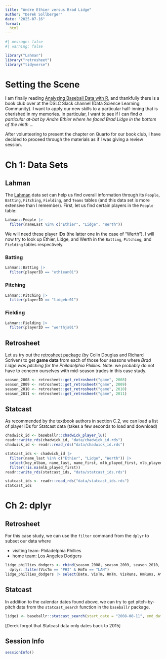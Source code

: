 ```yaml
---
title: "Andre Ethier versus Brad Lidge"
author: "Derek Sollberger"
date: "2025-07-16"
format:
  html
---
```


```r
#| message: false
#| warning: false

library("Lahman")
library("retrosheet")
library("tidyverse")
```


# Setting the Scene

I am finally reading [Analyzing Baseball Data with R](https://beanumber.github.io/abdwr3e/), and thankfully there is a book club over at the DSLC Slack channel (Data Science Learning Community). I want to apply our new skills to a particular half-inning that is cherished in my memories. In particular, I want to see if I can find *a particular at-bat by Andre Ethier where he faced Brad Lidge in the bottom of the ninth* ...

After volunteering to present the chapter on Quarto for our book club, I have decided to proceed through the materials as if I was giving a review session.


# Ch 1: Data Sets

## Lahman

The [Lahman](https://github.com/cdalzell/Lahman) data set can help us find overall information through its `People`, `Batting`, `Pitching`, `Fielding`, and `Teams` tables (and this data set is more extensive than I remember). First, let us find certain players in the `People` table:

```r
Lahman::People |>
  filter(nameLast %in% c("Ethier", "Lidge", "Werth"))
```

We will need these player IDs (the latter one in the case of "Werth"). I will now try to look up Ethier, Lidge, and Werth in the `Batting`, `Pitching`, and `Fielding` tables respectively.

::::: {.panel-tabset}

### Batting

```r
Lahman::Batting |>
  filter(playerID == "ethiean01")
```

### Pitching

```r
Lahman::Pitching |>
  filter(playerID == "lidgebr01")
```

### Fielding


```r
Lahman::Fielding |>
  filter(playerID == "werthja01")
```

:::::

## Retrosheet

Let us try out the [retrosheet package](https://cran.r-project.org/web/packages/retrosheet/index.html) (by Colin Douglas and Richard Scriven) to get **game data** from each of those four seasons where *Brad Lidge was pitching for the Philadelphia Phillies*. Note: we probably do not have to concern ourselves with mid-season trades in this case study.

```r
season_2008 <- retrosheet::get_retrosheet("game", 2008)
season_2009 <- retrosheet::get_retrosheet("game", 2009)
season_2010 <- retrosheet::get_retrosheet("game", 2010)
season_2011 <- retrosheet::get_retrosheet("game", 2011)
```


## Statcast

As recommended by the textbook authors in section C.2, we can load a list of player IDs for Statcast data (takes a few seconds to load and download)

```r
chadwick_id <- baseballr::chadwick_player_lu()
readr::write_rds(chadwick_id, "data/chadwick_id.rds")
chadwick_id <- readr::read_rds("data/chadwick_id.rds")

statcast_ids <- chadwick_id |>
  filter(name_last %in% c("Ethier", "Lidge", "Werth")) |>
  select(key_mlbam, name_last, name_first, mlb_played_first, mlb_played_last) |>
  filter(!is.na(mlb_played_first))
readr::write_rds(statcast_ids, "data/statcast_ids.rds")
```

```r
statcast_ids <- readr::read_rds("data/statcast_ids.rds")
statcast_ids
```


# Ch 2: dplyr

## Retrosheet

For this case study, we can use the `filter` command from the `dplyr` to subset our data where

* visiting team: Philadelphia Phillies
* home team: Los Angeles Dodgers

```r
lidge_phillies_dodgers <- rbind(season_2008, season_2009, season_2010, season_2011) |>
  dplyr::filter(VisTm == "PHI" & HmTm == "LAN")
lidge_phillies_dodgers |> select(Date, VisTm, HmTm, VisRuns, HmRuns, Attendance)
```

## Statcast

In addition to the calendar dates found above, we can try to get pitch-by-pitch data from the `statcast_search` function in the `baseballr` package.

```r
lidge1 <- baseballr::statcast_search(start_date = "2008-08-11", end_date = "2008-08-11", playerid = 400058)
```

[Derek forgot that Statcast data only dates back to 2015]



















::: {.callout-note collapse="true"}
## Session Info

```r
sessionInfo()
```
:::


:::: {.columns}

::: {.column width="45%"}
	
:::

::: {.column width="10%"}
	
:::

::: {.column width="45%"}

:::

::::

::::: {.panel-tabset}



:::::
